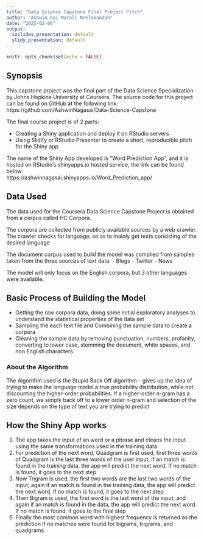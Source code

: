 ---
title: "Data Science Capstone Final Project Pitch"
author: "Ashwin Sai Murali Neelakandan"
date: "2025-02-06"
output:
  ioslides_presentation: default
  slidy_presentation: default
---

```{r setup, include=FALSE}
knitr::opts_chunk$set(echo = FALSE)
```

## Synopsis  

This capstone project was the final part of the Data Science Specialization by Johns Hopkins University at Coursera. The source code for this project can be found on GitHub at the following link:   
https://github.com/AshwinNagasai/Data-Science-Capstone

The final course project is of 2 parts:  

  - Creating a Shiny application and deploy it on RStudio servers  
  - Using Slidify or RStudio Presenter to create a short, reproducible pitch for the Shiny app  
  
  The name of the Shiny App developed is "Word Prediction App", and it is hosted on RStudio's shinyapps.io hosted service, the link can be found below:  
  https://ashwinnagasai.shinyapps.io/Word_Prediction_app/
    
  
## Data Used  

The data used for the Coursera Data Science Capstone Project is obtained from a corpus called HC Corpora.

The corpora are collected from publicly available sources by a web crawler. The crawler checks for language, so as to mainly get texts consisting of the desired language

The document corpus used to build the model was complied from samples taken from the three sources of text data:
- Blogs
- Twitter
- News

The model will only focus on the English corpora, but 3 other languages were available.  

## Basic Process of Building the Model  
 - Getting the raw corpora data, doing some initial exploratory analyses to understand the statistical properties of the data set  
 - Sampling the each text file and Combining the sample data to create a corpora    
 - Cleaning the sample data by removing punctuation, numbers, profanity, converting to lower case, stemming the document, white spaces, and non English characters  
 
### About the Algorithm  
The Algorithm used is the Stupid Back Off algorithm - gives up the idea of trying to make the language model a true probability distribution, while not discounting the higher-order probabilities. If a higher-order n-gram has a zero count, we simply back off to a lower order n-gram and selection of the size depends on the type of text you are trying to predict
  
## How the Shiny App works  

 1. The app takes the input of an word or a phrase and cleans the input using the same transformations used in the training data  
 2. For prediction of the next word, Quadgram is first used, first three words of Quadgram is the last three words of the user input, if an match is found in the training data, the app will predict the next word. If no match is found, it goes to the next step
 3. Now Trigram is used, the first two words are the last two words of the input, again if an match is found in the training data, the app will predict the next word. If no match is found, it goes to the next step
 4. Then Bigram is used, the first word is the last word of the input, and again if an match is found in the data, the app will predict the next word. If no match is found, it goes to the final step
 5. Finally the most common word with highest frequency is returned as the prediction if no matches were found for bigrams, trigrams, and quadgrams  
 
 